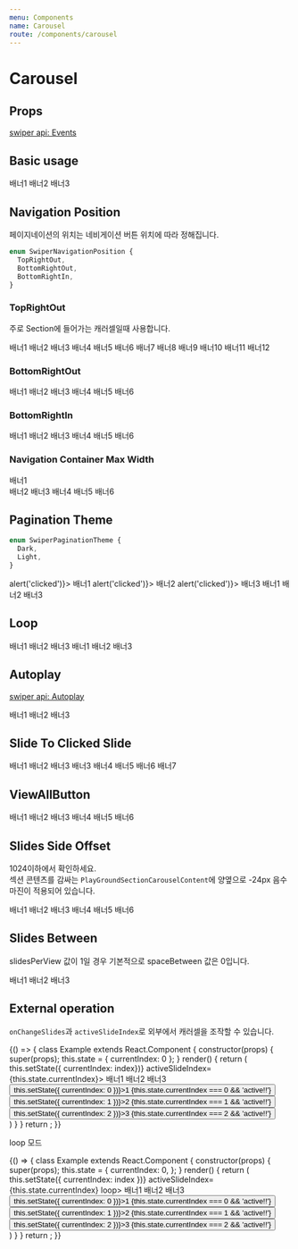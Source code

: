 ```yaml
---
menu: Components
name: Carousel
route: /components/carousel
---
```



# Carousel

## Props

[swiper api: Events](https://idangero.us/swiper/api/#events)

<PropsTable of={Carousel} />

## Basic usage

<Playground>
  <Carousel freeMode={false}>
    <Slide>
      <PlayGroundBanner fill backgroundColor={Colors.red100}>
        배너1
      </PlayGroundBanner>
    </Slide>
    <Slide>
      <PlayGroundBanner fill backgroundColor={Colors.red200}>
        배너2
      </PlayGroundBanner>
    </Slide>
    <Slide>
      <PlayGroundBanner fill backgroundColor={Colors.red300}>
        배너3
      </PlayGroundBanner>
    </Slide>
  </Carousel>
</Playground>

## Navigation Position

페이지네이션의 위치는 네비게이션 버튼 위치에 따라 정해집니다.

```ts
enum SwiperNavigationPosition {
  TopRightOut,
  BottomRightOut,
  BottomRightIn,
}
```

### TopRightOut

주로 Section에 들어가는 캐러셀일때 사용합니다.

<Playground>
  <Section title="섹션 타이틀">
    <Carousel
      navigationPosition={SwiperNavigationPosition.TopRightOut}
      lgSlidesPerView={4}
      smSlidesPerView={2}
      hasPagination
    >
      <Slide>
        <PlayGroundBanner backgroundColor={Colors.blue100}>배너1</PlayGroundBanner>
      </Slide>
      <Slide>
        <PlayGroundBanner backgroundColor={Colors.blue200}>배너2</PlayGroundBanner>
      </Slide>
      <Slide>
        <PlayGroundBanner backgroundColor={Colors.blue300}>배너3</PlayGroundBanner>
      </Slide>
      <Slide>
        <PlayGroundBanner backgroundColor={Colors.blue400}>배너4</PlayGroundBanner>
      </Slide>
      <Slide>
        <PlayGroundBanner backgroundColor={Colors.blue500}>배너5</PlayGroundBanner>
      </Slide>
      <Slide>
        <PlayGroundBanner backgroundColor={Colors.blue600}>배너6</PlayGroundBanner>
      </Slide>
      <Slide>
        <PlayGroundBanner backgroundColor={Colors.blue100}>배너7</PlayGroundBanner>
      </Slide>
      <Slide>
        <PlayGroundBanner backgroundColor={Colors.blue200}>배너8</PlayGroundBanner>
      </Slide>
      <Slide>
        <PlayGroundBanner backgroundColor={Colors.blue300}>배너9</PlayGroundBanner>
      </Slide>
      <Slide>
        <PlayGroundBanner backgroundColor={Colors.blue400}>배너10</PlayGroundBanner>
      </Slide>
      <Slide>
        <PlayGroundBanner backgroundColor={Colors.blue500}>배너11</PlayGroundBanner>
      </Slide>
      <Slide>
        <PlayGroundBanner backgroundColor={Colors.blue600}>배너12</PlayGroundBanner>
      </Slide>
    </Carousel>
  </Section>
</Playground>

### BottomRightOut

<Playground>
  <Carousel
    navigationPosition={SwiperNavigationPosition.BottomRightOut}
    lgSlidesPerView={4}
    smSlidesPerView={2}
    hasPagination
  >
    <Slide>
      <PlayGroundBanner backgroundColor={Colors.blue100}>배너1</PlayGroundBanner>
    </Slide>
    <Slide>
      <PlayGroundBanner backgroundColor={Colors.blue200}>배너2</PlayGroundBanner>
    </Slide>
    <Slide>
      <PlayGroundBanner backgroundColor={Colors.blue300}>배너3</PlayGroundBanner>
    </Slide>
    <Slide>
      <PlayGroundBanner backgroundColor={Colors.blue400}>배너4</PlayGroundBanner>
    </Slide>
    <Slide>
      <PlayGroundBanner backgroundColor={Colors.blue500}>배너5</PlayGroundBanner>
    </Slide>
    <Slide>
      <PlayGroundBanner backgroundColor={Colors.blue600}>배너6</PlayGroundBanner>
    </Slide>
  </Carousel>
</Playground>

### BottomRightIn

<Playground>
  <Carousel
    navigationPosition={SwiperNavigationPosition.BottomRightIn}
    paginationTheme={SwiperPaginationTheme.Light}
    hasPagination
  >
    <Slide>
      <PlayGroundBanner backgroundColor={Colors.blue100}>배너1</PlayGroundBanner>
    </Slide>
    <Slide>
      <PlayGroundBanner backgroundColor={Colors.blue200}>배너2</PlayGroundBanner>
    </Slide>
    <Slide>
      <PlayGroundBanner backgroundColor={Colors.blue300}>배너3</PlayGroundBanner>
    </Slide>
    <Slide>
      <PlayGroundBanner backgroundColor={Colors.blue400}>배너4</PlayGroundBanner>
    </Slide>
    <Slide>
      <PlayGroundBanner backgroundColor={Colors.blue500}>배너5</PlayGroundBanner>
    </Slide>
    <Slide>
      <PlayGroundBanner backgroundColor={Colors.blue600}>배너6</PlayGroundBanner>
    </Slide>
  </Carousel>
</Playground>

### Navigation Container Max Width

<Playground>
  <Carousel navigationPosition={SwiperNavigationPosition.BottomRightIn} containerContentMaxWidth={560}>
    <Slide>
      <PlayGroundBanner backgroundColor={Colors.blue100} style={{ display: 'flex', justifyContent: 'center' }}>
        <div style={{ width: '100%', maxWidth: 560, backgroundColor: 'yellow', height: 100 }}>배너1</div>
      </PlayGroundBanner>
    </Slide>
    <Slide>
      <PlayGroundBanner backgroundColor={Colors.blue200}>배너2</PlayGroundBanner>
    </Slide>
    <Slide>
      <PlayGroundBanner backgroundColor={Colors.blue300}>배너3</PlayGroundBanner>
    </Slide>
    <Slide>
      <PlayGroundBanner backgroundColor={Colors.blue400}>배너4</PlayGroundBanner>
    </Slide>
    <Slide>
      <PlayGroundBanner backgroundColor={Colors.blue500}>배너5</PlayGroundBanner>
    </Slide>
    <Slide>
      <PlayGroundBanner backgroundColor={Colors.blue600}>배너6</PlayGroundBanner>
    </Slide>
  </Carousel>
</Playground>

## Pagination Theme

```ts
enum SwiperPaginationTheme {
  Dark,
  Light,
}
```

<Playground>
  <Carousel
    navigationPosition={SwiperNavigationPosition.BottomRightIn}
    paginationTheme={SwiperPaginationTheme.Dark}
    freeMode={false}
    hasPagination
  >
    <Slide>
      <PlayGroundBanner backgroundColor={Colors.red100} onClick={() => alert('clicked')}>
        배너1
      </PlayGroundBanner>
    </Slide>
    <Slide>
      <PlayGroundBanner backgroundColor={Colors.red200} onClick={() => alert('clicked')}>
        배너2
      </PlayGroundBanner>
    </Slide>
    <Slide>
      <PlayGroundBanner backgroundColor={Colors.red300} onClick={() => alert('clicked')}>
        배너3
      </PlayGroundBanner>
    </Slide>
  </Carousel>
  <Carousel
    navigationPosition={SwiperNavigationPosition.BottomRightIn}
    paginationTheme={SwiperPaginationTheme.Light}
    freeMode={false}
    hasPagination
  >
    <Slide>
      <PlayGroundBanner backgroundColor={Colors.blue100}>배너1</PlayGroundBanner>
    </Slide>
    <Slide>
      <PlayGroundBanner backgroundColor={Colors.blue200}>배너2</PlayGroundBanner>
    </Slide>
    <Slide>
      <PlayGroundBanner backgroundColor={Colors.blue300}>배너3</PlayGroundBanner>
    </Slide>
  </Carousel>
</Playground>

## Loop

<Playground>
  <Carousel
    navigationPosition={SwiperNavigationPosition.BottomRightIn}
    paginationTheme={SwiperPaginationTheme.Light}
    loop
    hasPagination
  >
    <Slide>
      <PlayGroundBanner backgroundColor={Colors.blue100}>배너1</PlayGroundBanner>
    </Slide>
    <Slide>
      <PlayGroundBanner backgroundColor={Colors.blue200}>배너2</PlayGroundBanner>
    </Slide>
    <Slide>
      <PlayGroundBanner backgroundColor={Colors.blue300}>배너3</PlayGroundBanner>
    </Slide>
  </Carousel>
  <Carousel
    navigationPosition={SwiperNavigationPosition.BottomRightIn}
    paginationTheme={SwiperPaginationTheme.Light}
    freeMode={true}
    loop
    hasPagination
  >
    <Slide>
      <PlayGroundBanner backgroundColor={Colors.blue100}>배너1</PlayGroundBanner>
    </Slide>
    <Slide>
      <PlayGroundBanner backgroundColor={Colors.blue200}>배너2</PlayGroundBanner>
    </Slide>
    <Slide>
      <PlayGroundBanner backgroundColor={Colors.blue300}>배너3</PlayGroundBanner>
    </Slide>
  </Carousel>
</Playground>

## Autoplay

[swiper api: Autoplay](https://idangero.us/swiper/api/#autoplay)

<Playground>
  <Carousel
    navigationPosition={SwiperNavigationPosition.BottomRightIn}
    paginationTheme={SwiperPaginationTheme.Light}
    autoplay={{
      delay: 6000,
      disableOnInteraction: false,
    }}
    hasPagination
  >
    <Slide>
      <PlayGroundBanner backgroundColor={Colors.blue100}>배너1</PlayGroundBanner>
    </Slide>
    <Slide>
      <PlayGroundBanner backgroundColor={Colors.blue200}>배너2</PlayGroundBanner>
    </Slide>
    <Slide>
      <PlayGroundBanner backgroundColor={Colors.blue300}>배너3</PlayGroundBanner>
    </Slide>
  </Carousel>
</Playground>

## Slide To Clicked Slide

<Playground>
  <Carousel
    navigationPosition={SwiperNavigationPosition.BottomRightIn}
    paginationTheme={SwiperPaginationTheme.Light}
    lgSlidesPerView={4}
    smSlidesPerView={2}
    smSlidesSideOffset={24}
    slideToClickedSlide
    hasPagination
  >
    <Slide>
      <PlayGroundBanner backgroundColor={Colors.blue100}>배너1</PlayGroundBanner>
    </Slide>
    <Slide>
      <PlayGroundBanner backgroundColor={Colors.blue200}>배너2</PlayGroundBanner>
    </Slide>
    <Slide>
      <PlayGroundBanner backgroundColor={Colors.blue300}>배너3</PlayGroundBanner>
    </Slide>
    <Slide>
      <PlayGroundBanner backgroundColor={Colors.blue300}>배너3</PlayGroundBanner>
    </Slide>
    <Slide>
      <PlayGroundBanner backgroundColor={Colors.blue400}>배너4</PlayGroundBanner>
    </Slide>
    <Slide>
      <PlayGroundBanner backgroundColor={Colors.blue500}>배너5</PlayGroundBanner>
    </Slide>
    <Slide>
      <PlayGroundBanner backgroundColor={Colors.blue600}>배너6</PlayGroundBanner>
    </Slide>
    <Slide>
      <PlayGroundBanner backgroundColor={Colors.blue700}>배너7</PlayGroundBanner>
    </Slide>
  </Carousel>
</Playground>

## ViewAllButton

<Playground>
  <Section title="섹션 타이틀">
    <Carousel
      navigationPosition={SwiperNavigationPosition.TopRightOut}
      lgSlidesPerView={4}
      smSlidesPerView={2}
      hasPagination
    >
      <Slide>
        <PlayGroundBanner backgroundColor={Colors.blue100}>배너1</PlayGroundBanner>
      </Slide>
      <Slide>
        <PlayGroundBanner backgroundColor={Colors.blue200}>배너2</PlayGroundBanner>
      </Slide>
      <Slide>
        <PlayGroundBanner backgroundColor={Colors.blue300}>배너3</PlayGroundBanner>
      </Slide>
      <Slide>
        <PlayGroundBanner backgroundColor={Colors.blue400}>배너4</PlayGroundBanner>
      </Slide>
      <Slide>
        <PlayGroundBanner backgroundColor={Colors.blue500}>배너5</PlayGroundBanner>
      </Slide>
      <Slide>
        <PlayGroundBanner backgroundColor={Colors.blue600}>배너6</PlayGroundBanner>
      </Slide>
      <Carousel.ViewAllButton />
    </Carousel>
  </Section>
</Playground>

## Slides Side Offset

1024이하에서 확인하세요.  
섹션 콘텐츠를 감싸는 `PlayGroundSectionCarouselContent`에 양옆으로 -24px 음수 마진이 적용되어 있습니다.

<Playground>
  <Section title="섹션 타이틀">
    <PlayGroundSectionCarouselContent>
      <Carousel
        navigationPosition={SwiperNavigationPosition.TopRightOut}
        lgSlidesPerView={4}
        smSlidesPerView={2}
        smSlidesSideOffset={24}
        hasPagination
      >
        <Slide>
          <PlayGroundBanner backgroundColor={Colors.blue100}>배너1</PlayGroundBanner>
        </Slide>
        <Slide>
          <PlayGroundBanner backgroundColor={Colors.blue200}>배너2</PlayGroundBanner>
        </Slide>
        <Slide>
          <PlayGroundBanner backgroundColor={Colors.blue300}>배너3</PlayGroundBanner>
        </Slide>
        <Slide>
          <PlayGroundBanner backgroundColor={Colors.blue400}>배너4</PlayGroundBanner>
        </Slide>
        <Slide>
          <PlayGroundBanner backgroundColor={Colors.blue500}>배너5</PlayGroundBanner>
        </Slide>
        <Slide>
          <PlayGroundBanner backgroundColor={Colors.blue600}>배너6</PlayGroundBanner>
        </Slide>
      </Carousel>
    </PlayGroundSectionCarouselContent>
  </Section>
</Playground>

## Slides Between

slidesPerView 값이 1일 경우 기본적으로 spaceBetween 값은 0입니다.

<Playground>
  <Carousel lgSpaceBetween lgSlidesSideOffset={32} smSpaceBetween smSlidesSideOffset={24}>
    <Slide>
      <PlayGroundBanner backgroundColor={Colors.red100}>배너1</PlayGroundBanner>
    </Slide>
    <Slide>
      <PlayGroundBanner backgroundColor={Colors.red200}>배너2</PlayGroundBanner>
    </Slide>
    <Slide>
      <PlayGroundBanner backgroundColor={Colors.red300}>배너3</PlayGroundBanner>
    </Slide>
  </Carousel>
</Playground>

## External operation

`onChangeSlides`과 `activeSlideIndex`로 외부에서 캐러셀을 조작할 수 있습니다.

<Playground>
  {() => {
    class Example extends React.Component {
      constructor(props) {
        super(props);
        this.state = { currentIndex: 0 };
      }
      render() {
        return (
          <div>
            <Carousel onChangeSlides={(index) => this.setState({ currentIndex: index})} activeSlideIndex={this.state.currentIndex}>
              <Slide><PlayGroundBanner backgroundColor={Colors.red100}>배너1</PlayGroundBanner></Slide>
              <Slide><PlayGroundBanner backgroundColor={Colors.red200}>배너2</PlayGroundBanner></Slide>
              <Slide><PlayGroundBanner backgroundColor={Colors.red300}>배너3</PlayGroundBanner></Slide>
            </Carousel>
            <div>
              <button onClick={() => this.setState({ currentIndex: 0 })}>1 {this.state.currentIndex === 0 && 'active!!'}</button>
              <button onClick={() => this.setState({ currentIndex: 1 })}>2 {this.state.currentIndex === 1 && 'active!!'}</button>
              <button onClick={() => this.setState({ currentIndex: 2 })}>3 {this.state.currentIndex === 2 && 'active!!'}</button>
            </div>
          </div>
        )
      }
    }
    return <Example/>;
  }}

</Playground>

loop 모드

<Playground>
  {() => {
    class Example extends React.Component {
      constructor(props) {
        super(props);
        this.state = { 
          currentIndex: 0, 
        };
      }
      render() {
        return (
          <div>
            <Carousel onChangeSlides={(index) => this.setState({ currentIndex: index })} activeSlideIndex={this.state.currentIndex} loop>
              <Slide><PlayGroundBanner backgroundColor={Colors.red100}>배너1</PlayGroundBanner></Slide>
              <Slide><PlayGroundBanner backgroundColor={Colors.red200}>배너2</PlayGroundBanner></Slide>
              <Slide><PlayGroundBanner backgroundColor={Colors.red300}>배너3</PlayGroundBanner></Slide>
            </Carousel>
            <div>
              <button onClick={() => this.setState({ currentIndex: 0 })}>1 {this.state.currentIndex === 0 && 'active!!'}</button>
              <button onClick={() => this.setState({ currentIndex: 1 })}>2 {this.state.currentIndex === 1 && 'active!!'}</button>
              <button onClick={() => this.setState({ currentIndex: 2 })}>3 {this.state.currentIndex === 2 && 'active!!'}</button>
            </div>
          </div>
        )
      }
    }
    return <Example/>;
  }}

</Playground>
